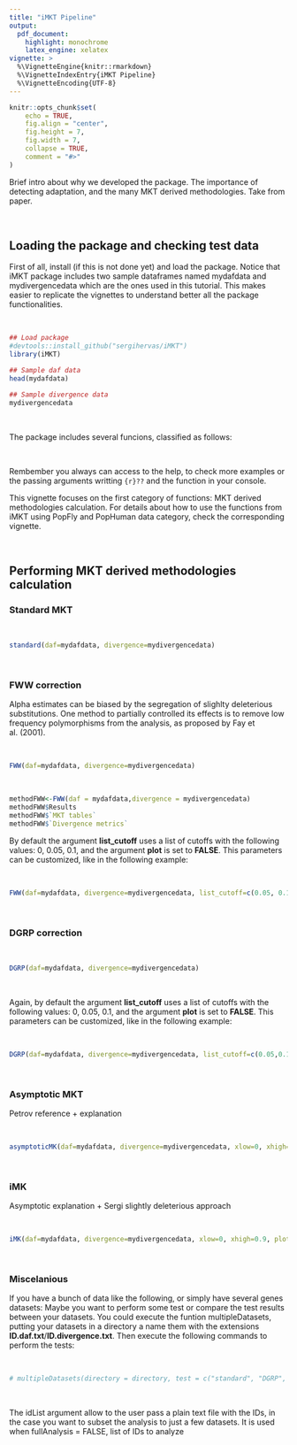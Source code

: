 ```yaml
---
title: "iMKT Pipeline"
output: 
  pdf_document:
    highlight: monochrome
    latex_engine: xelatex
vignette: >
  %\VignetteEngine{knitr::rmarkdown}
  %\VignetteIndexEntry{iMKT Pipeline}
  %\VignetteEncoding{UTF-8}
---
```

```r
knitr::opts_chunk$set(
	echo = TRUE,
	fig.align = "center",
	fig.height = 7,
	fig.width = 7,
	collapse = TRUE,
	comment = "#>"
)
```

Brief intro about why we developed the package. The importance of detecting adaptation, and the many MKT derived methodologies. Take from paper.

<!-- Theoretic explanation   -->
<!-- Since adaptive mutations tend to be fixed quickly, they will rarely be detected as polymorphic variants but only as a divergent site (that is once fixed). Thus, the adaptive substitution rate in the genome can be inferred when there is an excess of non-synonymous divergence relative to its non-synonymous polymorphism. Accordingly, in the McDonald-Kreitman test (MKT) (McDonald 1and Kreitman, 1991) the divergence ratio (d N /d S ) is normalized by the poly- morphism ratio (π n /π s ), which allows taking into account the constraint on non- d N /d S synonymous sites and, thus, better detect adaptive substitutions (> 1). π n /π s From that one can also estimate the proportion of fixed variants that are adap- tive (α). However, the estimation of α can be biased due to the segregation of slightly deleterious non-synonymous mutations (Eyre-Walker, 2002). Given a stable population size, slightly deleterious mutations can produce an understimation of α because they tend to contribute more to polymorphism than to divergence. Because slightly deleterious substitutions tend to segregate at low frequency, its effect can be partially controlled by removing low- frequency polymorphisms from the analysis, known as Fay-Wycoff-Wu method (Fay et al., 2001). However, Charlesworth and Eyre-Walker (2008) showed that even removing low-frequency variants, the estimate of α is always down- wardly biased and only these estimates are reasonable accurate when the rate of adaptive evolution is high and the distribution of fitness effects of slightly deleterious mutations is leptokurtic (because leptokurtic distributions have a smaller proportion of polymorphisms that are slightly deleterious). The modification of the MKT introduced at the DGRP project (Mackay et al., 2012). was proposed as a better method for correcting the effect of slightly deleterious substitutions. Instead of simply removing low-frequency polymorphisms, the count of segregating sites in non-synonymous sites is separated into the num- ber of neutral variants and the number of weakly deleterious variants, allowing evaluating independently adaptive and weakly deleterious selection. -->

&nbsp;
&nbsp;

## Loading the package and checking test data

First of all, install (if this is not done yet) and load the package. Notice that iMKT package includes two sample dataframes named mydafdata and mydivergencedata which are the ones used in this tutorial. This makes easier to replicate the vignettes to understand better all the package functionalities. 

&nbsp;
&nbsp;

```r
## Load package
#devtools::install_github("sergihervas/iMKT")
library(iMKT)

## Sample daf data
head(mydafdata)

## Sample divergence data
mydivergencedata
```

&nbsp;
&nbsp;

The package includes several funcions, classified as follows:

\begin{itemize}
\item
  MKT derived methodologies calculation
  \begin{itemize}
  \item
    standard(): Standard MKT 
  \item
    FWW(): FWW correction 
  \item
    DGRP(): DGRP correction   
  \item
    asymptoticMK(): Asymptotic MKT 
  \item
    iMK(): integrative MKT  
  \item
    completeMKT(): perform all previous tests
  \end{itemize}

\item
  iMK using PopFly and PopHuman data
  \begin{itemize}
  \item
    loadPopFly(): load PopFlyData
  \item
    loadPopHuman(): load PopHumanData
  \item
    PopFlyAnalisys(): perform any test using PopFlyData
  \item
    PopHumanAnalysis(): perform any test using PopHumanData
  \end{itemize}

\item
  Miscelanious
  \begin{itemize}
  \item
    multipleDatasets(): analyze all datasets in your working directory
  \item
    checkInput(): check data before performing analyses
  \item
    themePublication(): output plots and tables styling
  \end{itemize}
\end{itemize}

&nbsp;

Rembember you always can access to the help, to check more examples or the passing arguments writting ```{r}??``` and the function in your console.

This vignette focuses on the first category of functions: MKT derived methodologies calculation. For details about how to use the functions from iMKT using PopFly and PopHuman data category, check the corresponding vignette.

&nbsp;
&nbsp;

## Performing MKT derived methodologies calculation

### Standard MKT
<!-- The MK test (McDonald and Kreitman, 1991) was developed to be applied to protein coding sequences, combining both divergence (D) and polymorphism (P) sites, and categorizing mutations as synonymous (P s , D S ) and non-synonymous (P n , D N ). If all mutations are either strongly deleterious or neutral, then D N /D S is expected to roughly equal P s /P n . In contrast, if positive selection is operating in the region, adaptive mutations rapidly reach fixation and thus contribute relative more to divergence than to polymorphism when compared to neutral mutations, and then D N /D S >P n /P s . Assuming that adap- tive mutations contribute little to polymorphism but substantially to divergence, the proportion of non-synonymous substitutions than have been fixed by posi- tive selection can be inferred as α = 1 - (P n /P s )(D S /D N ) (??). The significance of effect can be easily quantified using a simple 2×2 contingency table (see Table 5), using a Fischer’s exact test. -->

&nbsp;
&nbsp;

```r
standard(daf=mydafdata, divergence=mydivergencedata)
```

&nbsp;
&nbsp;

### FWW correction

Alpha estimates can be biased by the segregation of slighlty deleterious substitutions. One method to partially controlled its effects is to remove low frequency polymorphisms from the analysis, as proposed by Fay et al. (2001).

&nbsp;
&nbsp;

```r
FWW(daf=mydafdata, divergence=mydivergencedata)
```

&nbsp;
&nbsp;

```r
methodFWW<-FWW(daf = mydafdata,divergence = mydivergencedata)
methodFWW$Results
methodFWW$`MKT tables`
methodFWW$`Divergence metrics`
```

By default the argument **list_cutoff** uses a list of cutoffs with the following values: 0, 0.05, 0.1, and the argument **plot** is set to **FALSE**. This parameters can be customized, like in the following example:

&nbsp;
&nbsp;

```r
FWW(daf=mydafdata, divergence=mydivergencedata, list_cutoff=c(0.05, 0.15,0.25,0.35), plot=TRUE)
```

&nbsp;
&nbsp;

### DGRP correction
<!-- The null hypothesis of neutrality is rejected in a MKT when DN/DS > Pn/Ps , inferring adaptation, but also when P n /P s >D N /D S . In this later case, there is an excess of polymorphism relative to divergence for the non-synonymous class n, due to (i) slightly deleterious variants segregating at low frequency in the population subject to weak negative selection, which contribute to polymorphism but not to divergence, or (ii) relaxation of selection where sites previ- ously under strong or weak purifying selection have become neutral, causing an increased level of polymorphism relative to divergence Adaptive mutations and weakly deleterious selection act in opposite direc- tions on the MKT, so α will be underestimated when the two selection regime occur. Because slightly deleterious mutations tend to segregate at lower fre- quencies than do neutral mutations, they can be partially controlled for by removing low frequency polymorphisms from the analysis, generally the 5% (Fay et al., 2001). However, this method is still expected to lead to biased estimates. To take adaptive and slightly deleterious mutation mutually into account, P n , the count of segregating sites in the non-synonymous class, should be sepa- rated into the number of neutral variants and the number of weakly deleterious variants, P n = P n-neutral +P n weakly del. . If both numbers are estimated, adaptive and weakly deleterious selection can be evaluated independently. Consider the following pair of 2×2 contingency tables (Table 5): The table on the left if the standard MKT table with the theoretical counts of segregating sites and divergent sites for each cell. The table on the right contains the count of P n and P s for two-frequency categories. The estimate of the fraction of sites segregating neutrally within the MAF (minor allele frequency) < 5% (f neutral MAF<5% ) is f neutral MAF<5% =P s MAF<5% /P s . The expected number of segregating sites in the non-synonymous class which are neutral within the MAF<5% is P neutral MAF<5% =P n ×f neutral MAF<5% . The ex- pected number of neutral segregating sites in the non-synonymous class is P n neutral =P neutral MAF<5% +P n MAF>5%. To estimate α from the standard MKT table correcting by the segregationof weakly deleterious variants, we have to substitute the P n by the expected number of neutral segregating sites, P neutral . The correct estimate of α is then α = 1 - (P n neutral/Ps)(DS/DN) -->

&nbsp;
&nbsp;

```r
DGRP(daf=mydafdata, divergence=mydivergencedata)
```

&nbsp;
&nbsp;

Again, by default the argument **list_cutoff** uses a list of cutoffs with the following values: 0, 0.05, 0.1, and the argument **plot** is set to **FALSE**. This parameters can be customized, like in the following example:

&nbsp;
&nbsp;

```r
DGRP(daf=mydafdata, divergence=mydivergencedata, list_cutoff=c(0.05,0.15,0.25), plot=TRUE)
```

&nbsp;

### Asymptotic MKT
Petrov reference + explanation

&nbsp;

```r
asymptoticMK(daf=mydafdata, divergence=mydivergencedata, xlow=0, xhigh=0.9)
```

&nbsp;

### iMK
Asymptotic explanation + Sergi slightly deleterious approach

&nbsp;
&nbsp;

```r
iMK(daf=mydafdata, divergence=mydivergencedata, xlow=0, xhigh=0.9, plot=TRUE)
```

&nbsp;
&nbsp;


### Miscelanious

If you have a bunch of data like the following, or simply have several genes datasets:
<!-- ![alt text](~/Pictures/test.png) -->
Maybe you want to perform some test or compare the test results between your datasets. You could execute the funtion multipleDatasets, putting your datasets in a directory a name them with the extensions **ID.daf.txt**/**ID.divergence.txt**. Then execute the following commands to perform the tests:

&nbsp;
&nbsp;

```r
# multipleDatasets(directory = directory, test = c("standard", "DGRP", "FWW","asymptotic", "iMK"), xlow = 0, xhigh = 1, fullAnalysis = TRUE/FALSE,idList = "NA")
```

&nbsp;
&nbsp;

The idList argument allow to the user pass a plain text file with the IDs, in the case you want to subset the analysis to just a few datasets. It is used when fullAnalysis = FALSE, list of IDs to analyze

